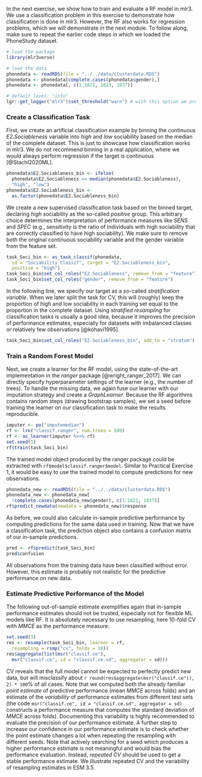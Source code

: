 
<!-- ## Practical Exercise II: Train a Random Forest and Estimate Predictive Performance -->

In the next exercise, we show how to train and evaluate a RF model in mlr3.
We use a classification problem in this exercise to demonstrate how classification is done in mlr3.
However, the RF also works for regression problems, which we will demonstrate in the next module.
To follow along, make sure to repeat the earlier code steps in which we loaded the PhoneStudy dataset.
```r
# load the package
library(mlr3verse)

# load the data
phonedata <- readRDS(file = "../../data/clusterdata.RDS")
phonedata <- phonedata[complete.cases(phonedata$gender),]
phonedata <- phonedata[, c(1:1821, 1823, 1837)]
```

```r
# default level: "info"
lgr::get_logger("mlr3")$set_threshold("warn") # with this option we prevent long output
```

### Create a Classification Task

First, we create an artificial classification example by binning the continuous *E2.Sociableness* variable into *high* and *low* sociability based on the median of the complete dataset.
This is just to showcase how classification works in mlr3.
We do not recommend binning in a real application, where we would always perform regression if the target is continuous [@Stachl2020ML].
```r
phonedata$E2.Sociableness_bin <- ifelse(
  phonedata$E2.Sociableness >= median(phonedata$E2.Sociableness),
  "high", "low")
phonedata$E2.Sociableness_bin <- 
  as.factor(phonedata$E2.Sociableness_bin)
```
We create a new supervised classification task based on the binned target, declaring *high* sociability as the so-called *positive* group.
This arbitrary choice determines the interpretation of performance measures like $SENS$ and $SPEC$ (e.g., sensitivity is the ratio of individuals with high sociability that are correctly classified to have high sociability).
We make sure to remove both the original continuous sociability variable and the gender variable from the feature set.
```r
task_Soci_bin <- as_task_classif(phonedata, 
  id = "Sociability_Classif", target = "E2.Sociableness_bin", 
  positive = "high")
task_Soci_bin$set_col_roles("E2.Sociableness", remove_from = "feature")
task_Soci_bin$set_col_roles("gender", remove_from = "feature")
```
In the following line, we specify our target as a so-called *stratification variable*.
When we later split the task for CV, this will (roughly) keep the proportion of high and low sociability in each training set equal to the proportion in the complete dataset.
Using *stratified resampling* for classification tasks is usually a good idea, because it improves the precision of performance estimates, especially for datasets with imbalanced classes or relatively few observations [@kohavi1995].
```r
task_Soci_bin$set_col_roles("E2.Sociableness_bin", add_to = "stratum")
```

### Train a Random Forest Model

Next, we create a learner for the RF model, using the state-of-the-art implementation in the *ranger* package [@wright_ranger_2017].
We can directly specify hyperparameter settings of the learner (e.g., the number of trees).
To handle the missing data, we again fuse our learner with our imputation strategy and create a *GraphLearner*.
Because the RF algorithms contains random steps (drawing bootstrap samples), we set a seed before training the learner on our classification task to make the results reproducible.
```r
imputer <- po("imputemedian")
rf <- lrn("classif.ranger", num.trees = 500)
rf <- as_learner(imputer %>>% rf)
set.seed(1)
rf$train(task_Soci_bin)
```
The trained model object produced by the ranger package could be extracted with `rf$model$classif.ranger$model`.
Similar to Practical Exercise 1, it would be easy to use the trained model to compute predictions for new observations.  
```r
phonedata_new <- readRDS(file = "../../data/clusterdata.RDS")
phonedata_new <- phonedata_new[
  !complete.cases(phonedata_new$gender), c(1:1821, 1837)]
rf$predict_newdata(newdata = phonedata_new)$response
```

As before, we could also calculate in-sample predictive performance by computing predictions for the same data used in training.
Now that we have a classification task, the prediction object also contains a confusion matrix of our in-sample predictions.
```r
pred <- rf$predict(task_Soci_bin)
pred$confusion
```
All observations from the training data have been classified without error.
However, this estimate is probably not realistic for the predictive performance on new data.

### Estimate Predictive Performance of the Model

The following out-of-sample estimate exemplifies again that in-sample performance estimates should not be trusted, especially not for flexible ML models like RF.
It is absolutely necessary to use resampling, here 10-fold CV with $MMCE$ as the performance measure:
```r
set.seed(3)
res <- resample(task_Soci_bin, learner = rf, 
  resampling = rsmp("cv", folds = 10))
res$aggregate(list(msr("classif.ce"),
  msr("classif.ce", id = "classif.ce.sd", aggregator = sd)))
```
CV reveals that the full model cannot be expected to perfectly predict new data, but will misclassify about `r round(res$aggregate(msr("classif.ce")), 2) * 100`% of all cases.
Note that we computed both the already familiar *point estimate* of predictive performance (mean $MMCE$ across folds) and an estimate of the *variability* of performance estimates from different test sets (the code `msr("classif.ce", id = "classif.ce.sd", aggregator = sd)` constructs a performance measure that computes the standard deviation of $MMCE$ across folds).
Documenting this variability is highly recommended to evaluate the precision of our performance estimate.
A further step to increase our confidence in our performance estimate is to check whether the point estimate changes a lot when repeating the resampling with different seeds.
Note that actively searching for a seed which produces a higher performance estimate is not meaningful and would bias the performance evaluation. 
Instead, *repeated CV* should be used to get a stable performance estimate.
We illustrate repeated CV and the variability of resampling estimates in ESM 3.5. 
